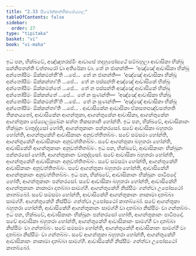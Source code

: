 ```yaml
---
title: "2.33 සීමෝක්කන්තිකපේය්‍යාල"
tableOfContents: false
sidebar:
  order: 27
type: "tipitaka"
basket: "vi"
book: "vi-maha"
---
```



<DynamicBreadcrumb />

<Division number="177" book="vi-maha">

<Paragraph number="774" book="vi-maha">
ඉධ පන, භික්ඛවේ, අඤ්ඤතරස්මිං ආවාසේ තදහුපෝසථේ සම්බහුලා ආවාසිකා භික්ඛූ සන්නිපතන්ති චත්තාරෝ වා අතිරේකා වා. තේ න ජානන්ති—  ‘අඤ්ඤේ ආවාසිකා භික්ඛූ අන්තෝසීමං ඕක්කමන්තී’ති …පේ…  තේ න ජානන්ති—  ‘අඤ්ඤේ ආවාසිකා භික්ඛූ අන්තෝසීමං ඕක්කන්තා’ති …පේ…  තේ න පස්සන්ති අඤ්ඤේ ආවාසිකේ භික්ඛූ අන්තෝසීමං ඕක්කමන්තේ …පේ…  තේ න පස්සන්ති අඤ්ඤේ ආවාසිකේ භික්ඛූ අන්තෝසීමං ඕක්කන්තේ …පේ…  තේ න සුණන්ති—  ‘අඤ්ඤේ ආවාසිකා භික්ඛූ අන්තෝසීමං ඕක්කමන්තී’ති …පේ…  තේ න සුණන්ති—  ‘අඤ්ඤේ ආවාසිකා භික්ඛූ අන්තෝසීමං ඕක්කන්තා’ති …පේ… .
</Paragraph>

<Paragraph number="775" book="vi-maha">
ආවාසිකේන ආවාසිකා ඒකසතපඤ්චසත්තති තිකනයතෝ, ආවාසිකේන ආගන්තුකා, ආගන්තුකේන ආවාසිකා, ආගන්තුකේන ආගන්තුකා පේය්‍යාලමුඛේන සත්ත තිකසතානි හෝන්ති.
</Paragraph>

</Division>
<Division number="178" book="vi-maha">

<Paragraph number="776" book="vi-maha">
ඉධ පන, භික්ඛවේ, ආවාසිකානං භික්ඛූනං චාතුද්දසෝ හෝති, ආගන්තුකානං පන්නරසෝ. සචේ ආවාසිකා බහුතරා හෝන්ති, ආගන්තුකේහි ආවාසිකානං අනුවත්තිතබ්බං. සචේ සමසමා හෝන්ති, ආගන්තුකේහි ආවාසිකානං අනුවත්තිතබ්බං. සචේ ආගන්තුකා බහුතරා හෝන්ති, ආවාසිකේහි ආගන්තුකානං අනුවත්තිතබ්බං.
</Paragraph>

<Paragraph number="777" book="vi-maha">
ඉධ පන, භික්ඛවේ, ආවාසිකානං භික්ඛූනං පන්නරසෝ හෝති, ආගන්තුකානං චාතුද්දසෝ. සචේ ආවාසිකා බහුතරා හෝන්ති, ආගන්තුකේහි ආවාසිකානං අනුවත්තිතබ්බං. සචේ සමසමා හෝන්ති, ආගන්තුකේහි ආවාසිකානං අනුවත්තිතබ්බං. සචේ ආගන්තුකා බහුතරා හෝන්ති, ආවාසිකේහි ආගන්තුකානං අනුවත්තිතබ්බං.
</Paragraph>

<Paragraph number="778" book="vi-maha">
ඉධ පන, භික්ඛවේ, ආවාසිකානං භික්ඛූනං පාටිපදෝ හෝති, ආගන්තුකානං පන්නරසෝ. සචේ ආවාසිකා බහුතරා හෝන්ති, ආවාසිකේහි ආගන්තුකානං නාකාමා දාතබ්බා සාමග්ගී. ආගන්තුකේහි නිස්සීමං ගන්ත්වා උපෝසථෝ කාතබ්බෝ. සචේ සමසමා හෝන්ති, ආවාසිකේහි ආගන්තුකානං නාකාමා දාතබ්බා සාමග්ගී. ආගන්තුකේහි නිස්සීමං ගන්ත්වා උපෝසථෝ කාතබ්බෝ. සචේ ආගන්තුකා බහුතරා හෝන්ති, ආවාසිකේහි ආගන්තුකානං සාමග්ගී වා දාතබ්බා නිස්සීමං වා ගන්තබ්බං.
</Paragraph>

<Paragraph number="779" book="vi-maha">
ඉධ පන, භික්ඛවේ, ආවාසිකානං භික්ඛූනං පන්නරසෝ හෝති, ආගන්තුකානං පාටිපදෝ. සචේ ආවාසිකා බහුතරා හෝන්ති, ආගන්තුකේහි ආවාසිකානං සාමග්ගී වා දාතබ්බා නිස්සීමං වා ගන්තබ්බං. සචේ සමසමා හෝන්ති, ආගන්තුකේහි ආවාසිකානං සාමග්ගී වා දාතබ්බා නිස්සීමං වා ගන්තබ්බං. සචේ ආගන්තුකා බහුතරා හෝන්ති, ආගන්තුකේහි ආවාසිකානං නාකාමා දාතබ්බා සාමග්ගී. ආවාසිකේහි නිස්සීමං ගන්ත්වා උපෝසථෝ කාතබ්බෝ.
</Paragraph>
</Division>